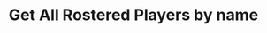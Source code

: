 ---
title: Get All Rostered Players by name
openapi: get /players/getAllRostered/{league_id}/names
---